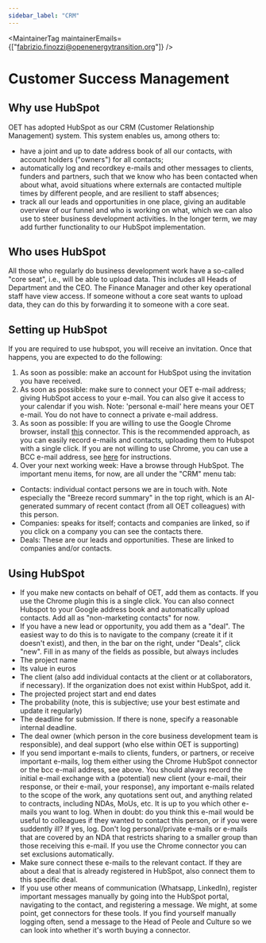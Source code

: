 ```yaml
---
sidebar_label: "CRM"
---
```



<MaintainerTag maintainerEmails={["fabrizio.finozzi@openenergytransition.org"]} />

# Customer Success Management
<ControlledDocBanner />


## Why use HubSpot
OET has adopted HubSpot as our CRM (Customer Relationship Management) system. This system enables us, among others to:
- have a joint and up to date address book of all our contacts, with account holders ("owners") for all contacts;
- automatically log and recordkey  e-mails and other messages to clients, funders and partners, such that we know who has been contacted when about what, avoid situations where externals are contacted multiple times by different people, and are resilient to staff absences;
- track all our leads and opportunities in one place, giving an auditable overview of our funnel and who is working on what, which we can also use to steer business development activities.
In the longer term, we may add further functionality to our HubSpot implementation.


## Who uses HubSpot
All those who regularly do business development work have a so-called "core seat", i.e., will be able to upload data. This includes all Heads of Department and the CEO. The Finance Manager and other key operational staff have view access. If someone without a core seat wants to upload data, they can do this by forwarding it to someone with a core seat.

## Setting up HubSpot
If you are required to use hubspot, you will receive an invitation. Once that happens, you are expected to do the following:
1. As soon as possible: make an account for HubSpot using the invitation you have received. 
2. As soon as possible: make sure to connect your OET e-mail address; giving HubSpot access to your e-mail. You can also give it access to your calendar if you wish. Note: 'personal e-mail' here means your OET e-mail. You do not have to connect a private e-mail address.
3. As soon as possible: If you are willing to use the Google Chrome browser, install [this](https://dkd9mg04.eu1.hs-sales-engage.com/Ctc/RN+23284/dkd9mg04/JlF2-6qcW8wLKSR6lZ3mLW8GXhjB5YnGT3W6xNP6b84pXHkVHhM_F2y3yY_V-YXw_2M1DLHW9lpQJ93sRvkpW4dbbd91fNXtgW7zk05H41Bn2dW8JwCPV53xvL0W1P4gG43c7PjPW8Zqv4l8PQC53N6YFJgGK3CsPW88n-sm4WwkcfN4P5R_WxynhsW24LbJD4HWd-7W7rh6nK9jK01vW7ShCXq58nqfzW27qsh34ywlkLW98DHWm25wjgmW7X4s9x61qXNzW201rcV5mPMDCW50S7fm6jswSbW5-dvkY5VkGWNW1ShGwq9dnnMTW5PpN-y12V2_PW98vW801L1YLcW4k8lY_3fFjnkW3WbNcc12R0k4W4nT-j08Jv74cf1jFD7l04) connector. This is the recommended approach, as you can easily record e-mails and contacts, uploading them to Hubspot with a single click. If you are not willing to use Chrome, you can use a BCC e-mail address, see [here](https://dkd9mg04.eu1.hs-sales-engage.com/Ctc/RN+23284/dkd9mg04/JlY2-6qcW95jsWP6lZ3nGW8NmG_95R-6pXW4MJkqm4TMCVCW7W2Bvr80QKbjW1ljsnn88qWh1W8XdXJ41l1RJGW1yWWZt8ZRsgYW5whD441t3s_bW7KWgZ782h8MjW1-fFFm7rPyMSMtqtphYh9VvW7PMm0B8C2cldW8w6LKY3HhbnFW7yt1_M70nJxyW27WsGZ6qgs0zW3cb73c1Vb3BtW7vKcfQ30vPdXW4xX_MB187PgDW5_-gG361ZwzYN9887HTyrX8yW3QPK-83M9tDjW3QRbXt90GN0NN1-dXZX_S-mGW7kfB292N7SPRW2gfDgq5dsw_tVk150F8yMjWJN24mPny3W8DbW8LxSyf3CnzTLW3mmXgk7D74GtW2n-kVs3zYCTbW2BX2Jh5RKTMGf19B0mK04) for instructions.
4. Over your next working week: Have a browse through HubSpot. The important menu items, for now, are all under the "CRM" menu tab:
 - Contacts: individual contact persons we are in touch with. Note especially the "Breeze record summary" in the top right, which is an AI-generated summary of recent contact (from all OET colleagues) with this person.
 - Companies: speaks for itself; contacts and companies are linked, so if you click on a company you can see the contacts there.
 - Deals: These are our leads and opportunities. These are linked to companies and/or contacts. 


## Using HubSpot
- If you make new contacts on behalf of OET, add them as contacts. If you use the Chrome plugin this is a single click. You can also connect Hubspot to your Google address book and automatically upload contacts. Add all as "non-marketing contacts" for now.
- If you have a new lead or opportunity, you add them as a "deal". The easiest way to do this is to navigate to the company (create it if it doesn't exist), and then, in the bar on the right, under "Deals", click "new". Fill in as many of the fields as possible, but always includes  
 - The project name
 - Its value in euros
 - The client (also add individual contacts at the client or at collaborators, if necessary). If the organization does not exist within HubSpot, add it.  
 - The projected project start and end dates
 - The probability (note, this is subjective; use your best estimate and update it regularly)
 - The deadline for submission. If there is none, specify a reasonable internal deadline.
 - The deal owner (which person in the core business development team is responsible), and deal support (who else within OET is supporting)
- If you send important e-mails to clients, funders, or partners, or receive important e-mails, log them either using the Chrome HubSpot connector or the bcc e-mail address, see above. You should always record the initial e-mail exchange with a (potential) new client (your e-mail, their response, or their e-mail, your response), any important e-mails related to the scope of the work, any quotations sent out, and anything related to contracts, including NDAs, MoUs, etc. It is up to you which other e-mails you want to log. When in doubt: do you think this e-mail would be useful to colleagues if they wanted to contact this person, or if you were suddently ill? If yes, log. Don't log personal/private e-mails or e-mails that are covered by an NDA that restricts sharing to a smaller group than those receiving this e-mail. If you use the Chrome connector you can set exclusions automatically.
- Make sure connect these e-mails to the relevant contact. If they are about a deal that is already registered in HubSpot, also connect them to this specific deal.
- If you use other means of communication (Whatsapp, LinkedIn), register important messages manually by going into the HubSpot portal, navigating to the contact, and registering a message. We might, at some point, get connectors for these tools. If you find yourself manually logging often, send a message to the Head of Peole and Culture so we can look into whether it's worth buying a connector.





